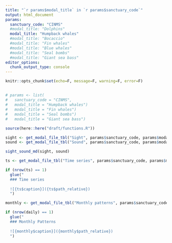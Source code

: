 ```yaml
---
title: "`r params$modal_title` in `r params$sanctuary_code`"
output: html_document
params:
  sanctuary_code: "CINMS"
  #modal_title: "Dolphins"
  modal_title: "Humpback whales"
  #modal_title: "Bocaccio"
  #modal_title: "Fin whales"
  #modal_title: "Blue whales"
  #modal_title: "Seal bombs"
  #modal_title: "Giant sea bass"
editor_options: 
  chunk_output_type: console
---
```

```r
knitr::opts_chunk$set(echo=F, message=F, warning=F, error=F)
```

## {.tabset}

```r
# params <- list(
#   sanctuary_code = "CINMS",
#   modal_title = "Humpback whales")
#   modal_title = "Fin whales")
#   modal_title = "Seal bombs")
#   modal_title = "Giant sea bass")

source(here::here("draft/functions.R"))

sight <- get_modal_file_tbl("Sight", params$sanctuary_code, params$modal_title)
sound <- get_modal_file_tbl("Sound", params$sanctuary_code, params$modal_title)

sight_sound_md(sight, sound)
```

```r
ts <- get_modal_file_tbl("Time series", params$sanctuary_code, params$modal_title)

if (nrow(ts) == 1)
  glue("
  ### Time series
  
  ![{ts$caption}]({ts$path_relative})
  ")
```

```r
monthly <- get_modal_file_tbl("Monthly patterns", params$sanctuary_code, params$modal_title)

if (nrow(daily) == 1)
  glue("
  ### Monthly Patterns 
  
  ![{monthly$caption}]({monthly$path_relative})
  ")
```
